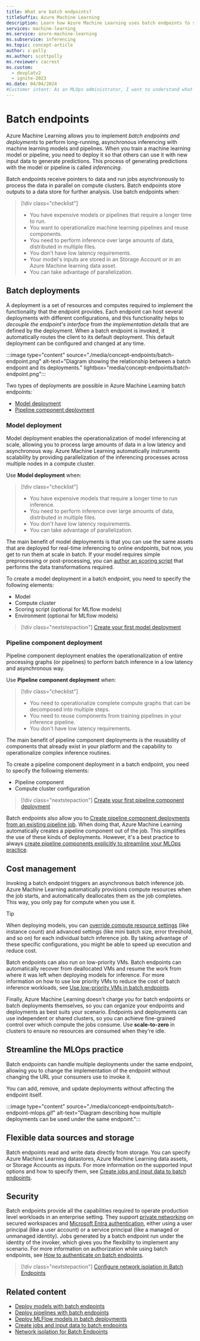 ```yaml
---
title: What are batch endpoints?
titleSuffix: Azure Machine Learning
description: Learn how Azure Machine Learning uses batch endpoints to simplify machine learning deployments.
services: machine-learning
ms.service: azure-machine-learning
ms.subservice: inferencing
ms.topic: concept-article
author: s-polly
ms.author: scottpolly
ms.reviewer: cacrest
ms.custom:
  - devplatv2
  - ignite-2023
ms.date: 04/04/2024
#Customer intent: As an MLOps administrator, I want to understand what a managed endpoint is and why I need it.
---
```


# Batch endpoints

Azure Machine Learning allows you to implement *batch endpoints and deployments* to perform long-running, asynchronous inferencing with machine learning models and pipelines. When you train a machine learning model or pipeline, you need to deploy it so that others can use it with new input data to generate predictions. This process of generating predictions with the model or pipeline is called _inferencing_.

Batch endpoints receive pointers to data and run jobs asynchronously to process the data in parallel on compute clusters. Batch endpoints store outputs to a data store for further analysis. Use batch endpoints when:

> [!div class="checklist"]
> * You have expensive models or pipelines that require a longer time to run.
> * You want to operationalize machine learning pipelines and reuse components.
> * You need to perform inference over large amounts of data, distributed in multiple files.
> * You don't have low latency requirements.
> * Your model's inputs are stored in an Storage Account or in an Azure Machine learning data asset.
> * You can take advantage of parallelization.

## Batch deployments

A deployment is a set of resources and computes required to implement the functionality that the endpoint provides. Each endpoint can host several deployments with different configurations, and this functionality helps to *decouple the endpoint's interface* from *the implementation details* that are defined by the deployment. When a batch endpoint is invoked, it automatically routes the client to its default deployment. This default deployment can be configured and changed at any time.

:::image type="content" source="./media/concept-endpoints/batch-endpoint.png" alt-text="Diagram showing the relationship between a batch endpoint and its deployments." lightbox="media/concept-endpoints/batch-endpoint.png":::

Two types of deployments are possible in Azure Machine Learning batch endpoints:

* [Model deployment](#model-deployment)
* [Pipeline component deployment](#pipeline-component-deployment)

### Model deployment

Model deployment enables the operationalization of model inferencing at scale, allowing you to process large amounts of data in a low latency and asynchronous way. Azure Machine Learning automatically instruments scalability by providing parallelization of the inferencing processes across multiple nodes in a compute cluster.

Use __Model deployment__ when:

> [!div class="checklist"]
> * You have expensive models that require a longer time to run inference.
> * You need to perform inference over large amounts of data, distributed in multiple files.
> * You don't have low latency requirements.
> * You can take advantage of parallelization.

The main benefit of model deployments is that you can use the same assets that are deployed for real-time inferencing to online endpoints, but now, you get to run them at scale in batch. If your model requires simple preprocessing or post-processing, you can [author an scoring script](how-to-batch-scoring-script.md) that performs the data transformations required.

To create a model deployment in a batch endpoint, you need to specify the following elements:

- Model
- Compute cluster
- Scoring script (optional for MLflow models)
- Environment (optional for MLflow models)

> [!div class="nextstepaction"]
> [Create your first model deployment](how-to-use-batch-model-deployments.md)

### Pipeline component deployment

Pipeline component deployment enables the operationalization of entire processing graphs (or pipelines) to perform batch inference in a low latency and asynchronous way.

Use __Pipeline component deployment__ when:

> [!div class="checklist"]
> * You need to operationalize complete compute graphs that can be decomposed into multiple steps.
> * You need to reuse components from training pipelines in your inference pipeline.
> * You don't have low latency requirements.

The main benefit of pipeline component deployments is the reusability of components that already exist in your platform and the capability to operationalize complex inference routines.

To create a pipeline component deployment in a batch endpoint, you need to specify the following elements:

- Pipeline component
- Compute cluster configuration

> [!div class="nextstepaction"]
> [Create your first pipeline component deployment](how-to-use-batch-pipeline-deployments.md)

Batch endpoints also allow you to [Create pipeline component deployments from an existing pipeline job](how-to-use-batch-pipeline-from-job.md). When doing that, Azure Machine Learning automatically creates a pipeline component out of the job. This simplifies the use of these kinds of deployments. However, it's a best practice to always [create pipeline components explicitly to streamline your MLOps practice](how-to-use-batch-pipeline-deployments.md).

## Cost management

Invoking a batch endpoint triggers an asynchronous batch inference job. Azure Machine Learning automatically provisions compute resources when the job starts, and automatically deallocates them as the job completes. This way, you only pay for compute when you use it.

> [!TIP]
> When deploying models, you can [override compute resource settings](how-to-use-batch-endpoint.md#overwrite-deployment-configuration-per-each-job) (like instance count) and advanced settings (like mini batch size, error threshold, and so on) for each individual batch inference job. By taking advantage of these specific configurations, you might be able to speed up execution and reduce cost.

Batch endpoints can also run on low-priority VMs. Batch endpoints can automatically recover from deallocated VMs and resume the work from where it was left when deploying models for inference. For more information on how to use low priority VMs to reduce the cost of batch inference workloads, see [Use low-priority VMs in batch endpoints](how-to-use-low-priority-batch.md).

Finally, Azure Machine Learning doesn't charge you for batch endpoints or batch deployments themselves, so you can organize your endpoints and deployments as best suits your scenario. Endpoints and deployments can use independent or shared clusters, so you can achieve fine-grained control over which compute the jobs consume. Use __scale-to-zero__ in clusters to ensure no resources are consumed when they're idle. 

## Streamline the MLOps practice

Batch endpoints can handle multiple deployments under the same endpoint, allowing you to change the implementation of the endpoint without changing the URL your consumers use to invoke it.

You can add, remove, and update deployments without affecting the endpoint itself.

:::image type="content" source="./media/concept-endpoints/batch-endpoint-mlops.gif" alt-text="Diagram describing how multiple deployments can be used under the same endpoint.":::

## Flexible data sources and storage

Batch endpoints read and write data directly from storage. You can specify Azure Machine Learning datastores, Azure Machine Learning data assets, or Storage Accounts as inputs. For more information on the supported input options and how to specify them, see [Create jobs and input data to batch endpoints](how-to-access-data-batch-endpoints-jobs.md).

## Security

Batch endpoints provide all the capabilities required to operate production level workloads in an enterprise setting. They support [private networking](how-to-secure-batch-endpoint.md) on secured workspaces and [Microsoft Entra authentication](how-to-authenticate-batch-endpoint.md), either using a user principal (like a user account) or a service principal (like a managed or unmanaged identity). Jobs generated by a batch endpoint run under the identity of the invoker, which gives you the flexibility to implement any scenario. For more information on authorization while using batch endpoints, see [How to authenticate on batch endpoints](how-to-authenticate-batch-endpoint.md).

> [!div class="nextstepaction"]
> [Configure network isolation in Batch Endpoints](how-to-secure-batch-endpoint.md)

## Related content

- [Deploy models with batch endpoints](how-to-use-batch-model-deployments.md)
- [Deploy pipelines with batch endpoints](how-to-use-batch-pipeline-deployments.md)
- [Deploy MLFlow models in batch deployments](how-to-mlflow-batch.md)
- [Create jobs and input data to batch endpoints](how-to-access-data-batch-endpoints-jobs.md)
- [Network isolation for Batch Endpoints](how-to-secure-batch-endpoint.md)

